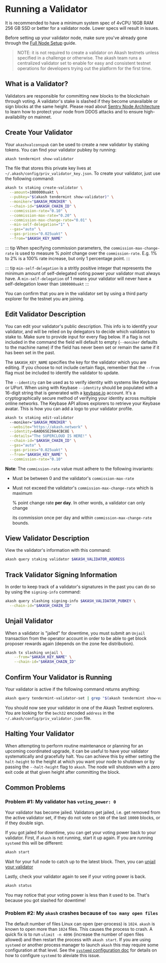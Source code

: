 # Running a Validator

It is recommended to have a minimum system spec of 4vCPU 16GB RAM 256 GB SSD or better for a validator node.   Lower specs will result in issues.

Before setting up your validator node, make sure you've already gone through the [Full Node Setup](node/) guide.

> NOTE: it is not required to create a validator on Akash testnets unless specified in a challenge or otherwise. The akash team runs a centralized validator set to enable for easy and consistent testnet operations for developers trying out the platform for the first time.

## What is a Validator?

Validators are responsible for committing new blocks to the blockchain through voting. A validator's stake is slashed if they become unavailable or sign blocks at the same height. Please read about [Sentry Node Architecture](https://forum.cosmos.network/t/sentry-node-architecture-overview/454) to learn how to protect your node from DDOS attacks and to ensure high-availability on mainnet.

## Create Your Validator

Your `akashvalconspub` can be used to create a new validator by staking tokens. You can find your validator pubkey by running:

```bash
akash tendermint show-validator
```

The file that stores this private key lives at `~/.akash/config/priv_validator_key.json`. To create your validator, just use the following command:

```bash
akash tx staking create-validator \
  --amount=1000000uakt \
  --pubkey="$(akash tendermint show-validator)" \
  --moniker="$AKASH_MONIKER" \
  --chain-id="$AKASH_CHAIN_ID" \
  --commission-rate="0.10" \
  --commission-max-rate="0.20" \
  --commission-max-change-rate="0.01" \
  --min-self-delegation="1" \
  --gas="auto" \
  --gas-prices="0.025uakt" \
  --from="$AKASH_KEY_NAME"
```

::: tip When specifying commission parameters, the `commission-max-change-rate` is used to measure % _point_ change over the `commission-rate`. E.g. 1% to 2% is a 100% rate increase, but only 1 percentage point. :::

::: tip `min-self-delegation` is a stritly positive integer that represents the minimum amount of self-delegated voting power your validator must always have. A `min-self-delegation` of 1 means your validator will never have a self-delegation lower than `1000000uakt` :::

You can confirm that you are in the validator set by using a third party explorer for the testnet you are joining.

## Edit Validator Description

You can edit your validator's public description. This info is to identify your validator, and will be relied on by delegators to decide which validators to stake to. Make sure to provide input for every flag below. If a flag is not included in the command the field will default to empty \(`--moniker` defaults to the machine name\) if the field has never been set or remain the same if it has been set in the past.

The `$AKASH_KEY_NAME` specifies the key for the validator which you are editing. If you choose to not include certain flags, remember that the `--from` flag must be included to identify the validator to update.

The `--identity` can be used as to verify identity with systems like Keybase or UPort. When using with Keybase `--identity` should be populated with a 16-digit string that is generated with a [keybase.io](https://keybase.io) account. It's a cryptographically secure method of verifying your identity across multiple online networks. The Keybase API allows explorers to retrieve your Keybase avatar. This is how you can add a logo to your validator profile.

```bash
akash tx staking edit-validator
  --moniker="$AKASH_MONIKER" \
  --website="https://akash.network" \
  --identity=6A0D65E29A4CBC8E \
  --details="The SUPERCLOUD IS HERE!" \
  --chain-id="$AKASH_CHAIN_ID" \
  --gas="auto" \
  --gas-prices="0.025uakt" \
  --from="$AKASH_KEY_NAME" \
  --commission-rate="0.10"
```

**Note**: The `commission-rate` value must adhere to the following invariants:

* Must be between 0 and the validator's `commission-max-rate`
* Must not exceed the validator's `commission-max-change-rate` which is maximum

  % point change rate **per day**. In other words, a validator can only change

  its commission once per day and within `commission-max-change-rate` bounds.

## View Validator Description

View the validator's information with this command:

```bash
akash query staking validator $AKASH_VALIDATOR_ADDRESS
```

## Track Validator Signing Information

In order to keep track of a validator's signatures in the past you can do so by using the `signing-info` command:

```bash
akash query slashing signing-info $AKASH_VALIDATOR_PUBKEY \
  --chain-id="$AKASH_CHAIN_ID"
```

## Unjail Validator

When a validator is "jailed" for downtime, you must submit an `Unjail` transaction from the operator account in order to be able to get block proposer rewards again \(depends on the zone fee distribution\).

```bash
akash tx slashing unjail \
    --from="$AKASH_KEY_NAME" \
    --chain-id="$AKASH_CHAIN_ID"
```

## Confirm Your Validator is Running

Your validator is active if the following command returns anything:

```bash
akash query tendermint-validator-set | grep "$(akash tendermint show-validator)"
```

You should now see your validator in one of the Akash Testnet explorers. You are looking for the `bech32` encoded `address` in the `~/.akash/config/priv_validator.json` file.

## Halting Your Validator

When attempting to perform routine maintenance or planning for an upcoming coordinated upgrade, it can be useful to have your validator systematically and gracefully halt. You can achieve this by either setting the `halt-height` to the height at which you want your node to shutdown or by passing the `--halt-height` flag to `akash`. The node will shutdown with a zero exit code at that given height after committing the block.

## Common Problems

### Problem \#1: My validator has `voting_power: 0`

Your validator has become jailed. Validators get jailed, i.e. get removed from the active validator set, if they do not vote on `500` of the last `10000` blocks, or if they double sign.

If you got jailed for downtime, you can get your voting power back to your validator. First, if `akash` is not running, start it up again. If you are running `systemd` this will be different:

```bash
akash start
```

Wait for your full node to catch up to the latest block. Then, you can [unjail your validator](validator.md#unjail-validator)

Lastly, check your validator again to see if your voting power is back.

```bash
akash status
```

You may notice that your voting power is less than it used to be. That's because you got slashed for downtime!

### Problem \#2: My `akash` crashes because of `too many open files`

The default number of files Linux can open \(per-process\) is `1024`. `akash` is known to open more than `1024` files. This causes the process to crash. A quick fix is to run `ulimit -n 4096` \(increase the number of open files allowed\) and then restart the process with `akash start`. If you are using `systemd` or another process manager to launch `akash` this may require some configuration at that level. See the [`systemd` configuration doc](https://github.com/ovrclk/docs/tree/1c9232aaec2197efbf4532e8883a247566cf9e28/guides/node/systemd.md) for details on how to configure `systemd` to aleviate this issue.

